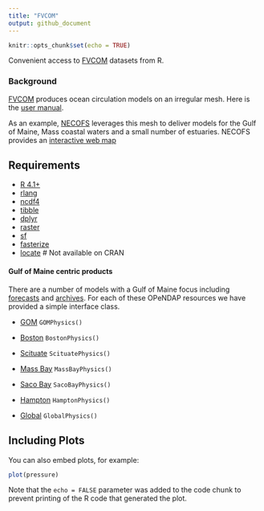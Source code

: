 ```yaml
---
title: "FVCOM"
output: github_document
---
```


```r
knitr::opts_chunk$set(echo = TRUE)
```

Convenient access to [FVCOM](http://fvcom.smast.umassd.edu/fvcom/)
datasets from R.

### Background

[FVCOM](http://fvcom.smast.umassd.edu/fvcom/) produces ocean circulation
models on an irregular mesh. Here is the [user
manual](http://fvcom.smast.umassd.edu/wp-content/uploads/2013/11/MITSG_12-25.pdf).

As an example, [NECOFS](http://fvcom.smast.umassd.edu/necofs/) leverages
this mesh to deliver models for the Gulf of Maine, Mass coastal waters
and a small number of estuaries. NECOFS provides an [interactive web
map](http://134.88.228.119:8080/fvcomwms/)

## Requirements

 + [R 4.1+](https://www.r-project.org/)
  + [rlang](https://cran.r-project.org/package=rlang)
  + [ncdf4](https://cran.r-project.org/package=ncfd4)
  + [tibble](https://cran.r-project.org/package=tibble)
  + [dplyr](https://cran.r-project.org/package=dplyr)
  + [raster](https://cran.r-project.org/package=raster)
  + [sf](https://cran.r-project.org/package=sf)
  + [fasterize](https://cran.r-project.org/package=fasterize)
  + [locate](https://cran.r-project.org/package=ncfd4) # Not available on CRAN


#### Gulf of Maine centric products

There are a number of models with a Gulf of Maine focus including
[forecasts](http://www.smast.umassd.edu:8080/thredds/forecasts.html) and
[archives](http://www.smast.umassd.edu:8080/thredds/catalog/models/fvcom/NECOFS/Archive/NECOFS_GOM/catalog.html).  For each of these OPeNDAP resources we have provided a simple interface class.

  + [GOM](http://www.smast.umassd.edu:8080/thredds/dodsC/models/fvcom/NECOFS/Forecasts/NECOFS_GOM4_FORECAST.nc.html) `GOMPhysics()`
  
  + [Boston](http://www.smast.umassd.edu:8080/thredds/dodsC/models/fvcom/NECOFS/Forecasts/NECOFS_FVCOM_OCEAN_BOSTON_FORECAST.nc.html) `BostonPhysics()`
  
  + [Scituate](http://www.smast.umassd.edu:8080/thredds/dodsC/models/fvcom/NECOFS/Forecasts/NECOFS_FVCOM_OCEAN_SCITUATE_FORECAST.nc.html) `ScituatePhysics()`
  
  + [Mass Bay](http://www.smast.umassd.edu:8080/thredds/dodsC/models/fvcom/NECOFS/Forecasts/NECOFS_FVCOM_OCEAN_MASSBAY_FORECAST.nc.html) `MassBayPhysics()`
  
  + [Saco Bay](http://www.smast.umassd.edu:8080/thredds/dodsC/models/fvcom/NECOFS/Forecasts/NECOFS_FVCOM_OCEAN_SACO_FORECAST.nc.html) `SacoBayPhysics()`
  
  + [Hampton](http://www.smast.umassd.edu:8080/thredds/dodsC/models/fvcom/NECOFS/Forecasts/NECOFS_FVCOM_OCEAN_HAMPTON_FORECAST.nc.html) `HamptonPhysics()`
  
  + [Global](http://www.smast.umassd.edu:8080/thredds/dodsC/models/fvcom/NECOFS/Forecasts/NECOFS_FVCOM_OCEAN_GLOBAL_FORECAST.nc.html) `GlobalPhysics()`
  



## Including Plots

You can also embed plots, for example:

```r
plot(pressure)
```

Note that the `echo = FALSE` parameter was added to the code chunk to prevent printing of the R code that generated the plot.
